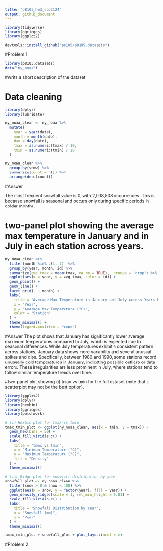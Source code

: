 ```yaml
---
title: "p8105_hw3_coo2124"
output: github_document
---
```


```r
library(tidyverse)
library(ggridges)
library(ggplot2)
```

```r
devtools::install_github("p8105/p8105.datasets")
```

#Problem 1
```r
library(p8105.datasets)
data("ny_noaa")
```

#write a short description of the dataset


# Data cleaning 
```r
library(dplyr)
library(lubridate)

ny_noaa_clean <- ny_noaa %>%
  mutate(
    year = year(date),
    month = month(date),
    day = day(date),
    tmax = as.numeric(tmax) / 10,  
    tmin = as.numeric(tmin) / 10   
  )

ny_noaa_clean %>%
  group_by(snow) %>%
  summarize(count = n()) %>%
  arrange(desc(count))
```

#Answer 

The most frequent snowfall value is 0, with 2,008,508 occurrences. This is because snowfall is seasonal and occurs only during specific periods in colder months.


# two-panel plot showing the average max temperature in January and in July in each station across years. 

```r
ny_noaa_clean %>%
  filter(month %in% c(1, 7)) %>%
  group_by(year, month, id) %>%
  summarize(avg_tmax = mean(tmax, na.rm = TRUE), .groups = 'drop') %>%
  ggplot(aes(x = year, y = avg_tmax, color = id)) +
  geom_point() +
  geom_line() +
  facet_grid(. ~ month) +
  labs(
    title = "Average Max Temperature in January and July Across Years by Station",
    x = "Year",
    y = "Average Max Temperature (°C)",
    color = "Station"
  ) +
  theme_minimal() +
  theme(legend.position = "none")
```

#Answer 
The plot shows that January has significantly lower average maximum temperatures compared to July, which is expected due to seasonal differences. While July temperatures exhibit a consistent pattern across stations, January data shows more variability and several unusual spikes and dips. Specifically, between 1980 and 1990, some stations record unusually cold temperatures in January, indicating possible outliers or data errors. These irregularities are less prominent in July, where stations tend to follow similar temperature trends over time.


#two-panel plot showing (i) tmax vs tmin for the full dataset (note that a scatterplot may not be the best option).
```r
library(ggplot2)
library(dplyr)
library(hexbin)
library(ggridges)
library(patchwork)

# (i) Hexbin plot for tmax vs tmin
tmax_tmin_plot <- ggplot(ny_noaa_clean, aes(x = tmin, y = tmax)) +
  geom_hex(bins = 50) +
  scale_fill_viridis_c() +  
  labs(
    title = "tmax vs tmin",
    x = "Minimum Temperature (°C)",
    y = "Maximum Temperature (°C)",
    fill = "Density"
  ) +
  theme_minimal()

# (ii) Ridge plot for snowfall distribution by year
snowfall_plot <- ny_noaa_clean %>%
  filter(snow > 0 & snow < 100) %>%
  ggplot(aes(x = snow, y = factor(year), fill = year)) +  
  geom_density_ridges(scale = 1, rel_min_height = 0.01) +  
  scale_fill_viridis_c() +  
  labs(
    title = "Snowfall Distribution by Year",
    x = "Snowfall (mm)",
    y = "Year"
  ) +
  theme_minimal()

tmax_tmin_plot + snowfall_plot + plot_layout(ncol = 2)

```


#Problem 2


